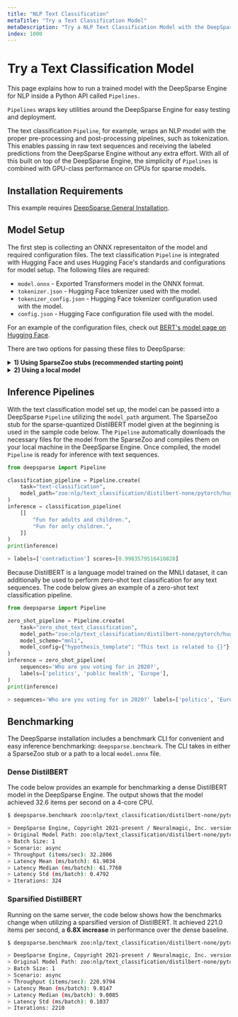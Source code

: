 ```yaml
---
title: "NLP Text Classification"
metaTitle: "Try a Text Classification Model"
metaDescription: "Try a NLP Text Classification Model with the DeepSparse Engine for faster and cheaper inference on CPUs"
index: 1000
---
```


# Try a Text Classification Model

This page explains how to run a trained model with the DeepSparse Engine for NLP inside a Python API called `Pipelines.`

`Pipelines` wraps key utilities around the DeepSparse Engine for easy testing and deployment.

The text classification `Pipeline`, for example, wraps an NLP model with the proper pre-processing and post-processing pipelines, such as tokenization.
This enables passing in raw text sequences and receiving the labeled predictions from the DeepSparse Engine without any extra effort.
With all of this built on top of the DeepSparse Engine, the simplicity of `Pipelines` is combined with GPU-class performance on CPUs for sparse models.

## Installation Requirements

This example requires [DeepSparse General Installation](/get-started/install/deepsparse).

## Model Setup

The first step is collecting an ONNX representaiton of the model and required configuration files.
The text classification `Pipeline` is integrated with Hugging Face and uses Hugging Face's standards
and configurations for model setup. The following files are required:
- `model.onnx` - Exported Transformers model in the ONNX format.
- `tokenizer.json` - Hugging Face tokenizer used with the model.
- `tokenizer_config.json` - Hugging Face tokenizer configuration used with the model.
- `config.json` - Hugging Face configuration file used with the model.

For an example of the configuration files, check out [BERT's model page on Hugging Face](https://huggingface.co/bert-base-uncased/tree/main).

There are two options for passing these files to DeepSparse:

<details>

  <summary><b>1) Using SparseZoo stubs (recommended starting point)</b></summary>

SparseZoo contains several pre-sparsified Transformer models, including the configuration files listed above. DeepSparse is integrated
with SparseZoo, and supports SparseZoo stubs as inputs for automatic download and inclusion into easy testing and deployment.

The SparseZoo stubs can be found on SparseZoo model pages, and DistilBERT examples are provided below:
- [Sparse-quantized DistilBERT](https://sparsezoo.neuralmagic.com/models/nlp%2Ftext_classification%2Fdistilbert-none%2Fpytorch%2Fhuggingface%2Fmnli%2Fpruned80_quant-none-vnni)
```bash
zoo:nlp/text_classification/distilbert-none/pytorch/huggingface/mnli/pruned80_quant-none-vnni
  ```
- [Dense DistilBERT](https://sparsezoo.neuralmagic.com/models/nlp%2Ftext_classification%2Fdistilbert-none%2Fpytorch%2Fhuggingface%2Fmnli%2Fbase-none)
```bash
zoo:nlp/text_classification/distilbert-none/pytorch/huggingface/mnli/base-none
  ```

These SparseZoo stubs are passed arguments to the `Pipeline` constructor in the examples below.

</details>


<details>

<summary><b>2) Using a local model</b></summary>

Alternatively, you can use a custom or fine-tuned model from your local drive.

There are three steps to using a local model with `Pipelines`:

1. Export the model to `model.onnx` (if you trained with SparseML, use [ONNX export](https://github.com/neuralmagic/sparseml/tree/main/integrations/huggingface-transformers#exporting-to-onnx)).
2. Collect the configuration files listed above. These are generally stored with the resulting model files from Hugging Face training pipelines (as is the case with SparseML).
3. Place the files into a directory.

Pass the path of the local directory in the `--model_path` in place of the SparseZoo stubs in the examples below.

</details>

## Inference Pipelines

With the text classification model set up, the model can be passed into a DeepSparse `Pipeline` utilizing the `model_path` argument.
The SparseZoo stub for the sparse-quantized DistilBERT model given at the beginning is used in the sample code below.
The `Pipeline` automatically downloads the necessary files for the model from the SparseZoo and compiles them on your local machine in the DeepSparse Engine.
Once compiled, the model `Pipeline` is ready for inference with text sequences.

```python
from deepsparse import Pipeline

classification_pipeline = Pipeline.create(
    task="text-classification",
    model_path="zoo:nlp/text_classification/distilbert-none/pytorch/huggingface/mnli/pruned80_quant-none-vnni",
)
inference = classification_pipeline(
    [[
        "Fun for adults and children.",
        "Fun for only children.",
    ]]
)
print(inference)

> labels=['contradiction'] scores=[0.9983579516410828]
```

Because DistilBERT is a language model trained on the MNLI dataset, it can additionally be used to perform zero-shot text classification for any text sequences.
The code below gives an example of a zero-shot text classification pipeline.

```python
from deepsparse import Pipeline

zero_shot_pipeline = Pipeline.create(
    task="zero_shot_text_classification",
    model_path="zoo:nlp/text_classification/distilbert-none/pytorch/huggingface/mnli/pruned80_quant-none-vnni",
    model_scheme="mnli",
    model_config={"hypothesis_template": "This text is related to {}"},
)
inference = zero_shot_pipeline(
    sequences='Who are you voting for in 2020?',
    labels=['politics', 'public health', 'Europe'],
)
print(inference)

> sequences='Who are you voting for in 2020?' labels=['politics', 'Europe', 'public health'] scores=[0.9345628619194031, 0.039115309715270996, 0.026321841403841972]
```

## Benchmarking

The DeepSparse installation includes a benchmark CLI for convenient and easy inference benchmarking: `deepsparse.benchmark`.
The CLI takes in either a SparseZoo stub or a path to a local `model.onnx` file.

### Dense DistilBERT

The code below provides an example for benchmarking a dense DistilBERT model in the DeepSparse Engine.
The output shows that the model achieved 32.6 items per second on a 4-core CPU.

```bash
$ deepsparse.benchmark zoo:nlp/text_classification/distilbert-none/pytorch/huggingface/mnli/base-none

> DeepSparse Engine, Copyright 2021-present / Neuralmagic, Inc. version: 1.0.0 (8eaddc24) (release) (optimized) (system=avx512, binary=avx512)
> Original Model Path: zoo:nlp/text_classification/distilbert-none/pytorch/huggingface/mnli/base-none
> Batch Size: 1
> Scenario: async
> Throughput (items/sec): 32.2806
> Latency Mean (ms/batch): 61.9034
> Latency Median (ms/batch): 61.7760
> Latency Std (ms/batch): 0.4792
> Iterations: 324
```

### Sparsified DistilBERT

Running on the same server, the code below shows how the benchmarks change when utilizing a sparsified version of DistilBERT.
It achieved 221.0 items per second, a **6.8X increase** in performance over the dense baseline.

```bash
$ deepsparse.benchmark zoo:nlp/text_classification/distilbert-none/pytorch/huggingface/mnli/pruned80_quant-none-vnni

> DeepSparse Engine, Copyright 2021-present / Neuralmagic, Inc. version: 1.0.0 (8eaddc24) (release) (optimized) (system=avx512, binary=avx512)
> Original Model Path: zoo:nlp/text_classification/distilbert-none/pytorch/huggingface/mnli/pruned80_quant-none-vnni
> Batch Size: 1
> Scenario: async
> Throughput (items/sec): 220.9794
> Latency Mean (ms/batch): 9.0147
> Latency Median (ms/batch): 9.0085
> Latency Std (ms/batch): 0.1037
> Iterations: 2210
```
